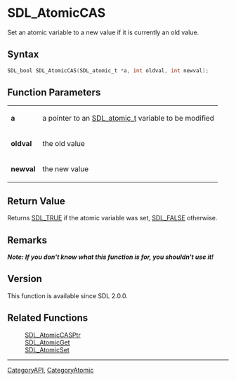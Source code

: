 = SDL_AtomicCAS =

Set an atomic variable to a new value if it is currently an old value.

== Syntax ==

<syntaxhighlight lang='c'>
SDL_bool SDL_AtomicCAS(SDL_atomic_t *a, int oldval, int newval);
</syntaxhighlight>

== Function Parameters ==

{|
|'''a'''
|a pointer to an [[SDL_atomic_t]] variable to be modified
|-
|'''oldval'''
|the old value
|-
|'''newval'''
|the new value
|}

== Return Value ==

Returns [[SDL_TRUE]] if the atomic variable was set, [[SDL_FALSE]]
otherwise.

== Remarks ==

'''''Note: If you don't know what this function is for, you shouldn't use
it!'''''

== Version ==

This function is available since SDL 2.0.0.

== Related Functions ==

:[[SDL_AtomicCASPtr]]
:[[SDL_AtomicGet]]
:[[SDL_AtomicSet]]

----
[[CategoryAPI]], [[CategoryAtomic]]


